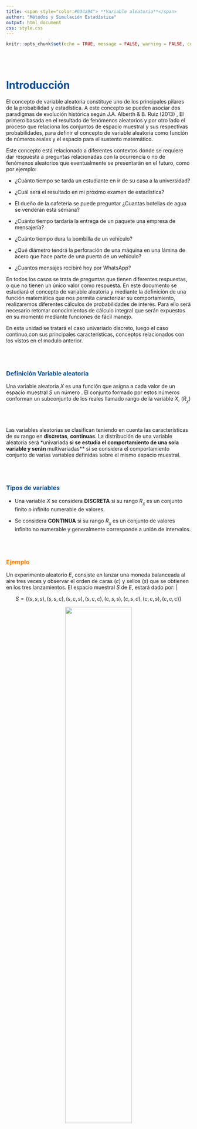 ```yaml
---
title: <span style="color:#034a94"> **Variable aleatoria**</span>
author: "Métodos y Simulación Estadística"
output: html_document
css: style.css
---
```


```r
knitr::opts_chunk$set(echo = TRUE, message = FALSE, warning = FALSE, comment = NA)
```



<br/><br/>

# <span style="color:#034a94">**Introducción**</span>

El concepto de variable aleatoria constituye uno de los principales pilares de la probabilidad y estadística. A este concepto se pueden asociar dos paradigmas de evolución histórica según J.A. Alberth & B. Ruiz (2013) , El primero basada en el resultado de fenómenos aleatorios y por otro lado el proceso que relaciona los conjuntos de espacio muestral y sus respectivas probabilidades, para definir el concepto de variable aleatoria como función de números reales y  el espacio para el sustento matemático. 

Este  concepto está relacionado a diferentes contextos donde se requiere dar respuesta a preguntas relacionadas con la ocurrencia o no de fenómenos aleatorios que eventualmente se presentarán en el futuro, como por ejemplo: 

* ¿Cuánto tiempo se tarda un estudiante  en ir de su casa a la universidad?

* ¿Cuál será  el resultado en mi próximo examen de estadística? 

* El dueño de la cafetería se puede preguntar ¿Cuantas botellas de agua se venderán esta semana?

* ¿Cuánto  tiempo tardaría  la entrega de un  paquete una empresa  de mensajería?

* ¿Cuánto tiempo dura la  bombilla de un  vehículo? 

* ¿Qué  diámetro tendrá la  perforación de una máquina en una lámina de acero que hace parte de una puerta de un vehículo?

* ¿Cuantos mensajes recibiré hoy por WhatsApp?


En  todos los casos se trata de  preguntas que tienen  diferentes  respuestas, o  que no tienen un único valor como  respuesta.  En este documento  se estudiará el concepto de variable aleatoria y mediante la definición  de una función  matemática que nos  permita caracterizar su  comportamiento, realizaremos diferentes cálculos de probabilidades de interés. Para ello será necesario  retomar conocimientos de cálculo integral que serán  expuestos en su momento mediante funciones de fácil manejo.

En esta unidad se tratará el  caso univariado discreto, luego el caso continuo,con sus principales características, conceptos relacionados con los vistos en el modulo anterior.

<br/><br/>

<div class="content-box-blue">

### <span style="color:#034a94">**Definición Variable aleatoria**</span>

Una variable aleatoria $X$ es una función que asigna a cada valor de un espacio muestral $S$ un número . El conjunto formado por estos números conforman un subconjunto de los  reales llamado rango de la variable $X$, ($R_{_{X}}$) 

</div> 

<br/><br/>

Las variables aleatorias se clasifican teniendo en cuenta las características de su rango en **discretas**, **continuas**. La distribución de una variable aleatoria será *univariada** si se estudia el comportamiento de una sola variable y serán **multivariadas** si se considera el comportamiento conjunto de varias variables definidas sobre el mismo espacio muestral.

<br/><br/>


<div class="content-box-blue">

### <span style="color:#034a94">**Tipos de variables**</span>

+ Una variable $X$ se considera **DISCRETA** si su rango $R_{_{X}}$ es un conjunto finito o infinito numerable de valores.

+ Se considera **CONTINUA** si su rango $R_{_{X}}$ es un conjunto de valores infinito no numerable y generalmente corresponde a unión de intervalos.

</div> 

<br/><br/>

### <span style="color:#FF7F00"> **Ejemplo**</span>

Un experimento aleatorio $E$, consiste en lanzar una moneda balanceada al aire tres veces y observar el orden de caras ($c$) y sellos ($s$) que se obtienen en los tres lanzamientos. El espacio muestral $S$ de $E$, estará dado por: |

$$S =\{(s,s,s),(s,s,c),(s,c,s),(s,c,c),(c,s,s),(c,s,c),(c,c,s),(c,c,c)\} $$



<center>

![](img/Figura301.png){width=60%}<br/>
**Figura 2.13** Relación espacio muestral, rango, variable aleatoria
</center>
<br/>

Donde :

+ $X$ es la variable que asigna a cada resultado el número de caras en los tres lanzamientos de la moneda. 

+ $R_{_{X}}=\{0,1,2,3\}$ determinado por la regla de asignación: número de caras en los tres lanzamientos de la moneda y corresponde al rango de valores que puede tomar la variable aleatoria.
+ $f_{_{X}}(x)=P(X=x)$ conforma la función  que asigna a cada valor de la variable una probabilidad 

<br/><br/>

En este ejemplo :

+ $(X=0)=\{(s,s,s)\}$ ; 
+ $(X=1)=\{(s,s,c),(s,c,s),(c,s,s)\}$ ;  
+ $(X=2)=\{(s,c,c),(c,s,c),(c,c,s) \}$ y 
+ $(X=3) =\{(c,c,c) \}$. 

Bajo el supuesto que la moneda es balanceada, se cumple que los resultados en $S$ son igualmente posibles y por lo tanto: 

$$f_{_{X}}(0) =P(X=0)= \frac{1}{8} \hspace{.2cm} ,\hspace{.5cm} f_{_{X}}(1) = P(X=1)=\frac{3}{8},$$
$$f_{_{X}}(2) = P(X=2)=\frac{3}{8}\hspace{.2cm} ,\hspace{.5cm} f_{_{X}}(3) =P(X=3)= \frac{1}{8}$$

<br/><br/>


# <span style="color:#034a94">**Variables discretas**</span> 

Como se mencionó anteriormente una variable aleatoria se considera como **DISCRETA** cuando el conjunto de posibles valores que puede tomar la variables es un conjunto finito o infinito numerable. En la gran mayoria de los casos este conjunto corresponde a los números enteros.

Para catacterizar la variable se define  la función de distribución de probabilidad que modela la asignación de las probabilidades


<br/><br/>

<div class="content-box-blue">

### <span style="color:#034a94">**Función de distribución de probabilidad**</span>

Para $X$ un variable aleatoria discreta, su función de distribución de probabilidad estará dada por $f(x)$, la cual proporciona las probabilidades asociadas a todos los valores de su rango $R_{X}$ . Esta función debe cumplir las siguientes propiedades:

+ $f(x) = P(X=x) \geq 0$

+ $\sum_{R_X} f(x) = 1$

</div>

<br/><br/>

Por lo general este tipo de variables proceden del conteo y empiezan por **número de....**  

<br/>


### <span style="color:#FF7F00"> **Ejemplo**</span>

Las siguientes variables se clasifican como **variables aleatorias discretas** :

* $X$ : Número de llamadas que entran a un conmutador diariamente

* $Y$: Número de personas contagiadas por Covid 19 durante un día

* $Z$: Número de quejas reportadas a una sucursal bancaria en un día

* $W$: Número de accidentes producidos en una ciudad

* $S$: Número de huevos producidos diariamente en una avícola

* $T$: Número de hijos en una familia

* $M$: Número de mensajes enviados en un grupo de Whatsapp

<br/><br/>

Como complemento de $f(x)$ y debido a que puede resultar más interesante calcular probabilidades de rangos de valores se define la función de distribución acumulada $F(x)$

<br/><br/>

<div class="content-box-blue">

### <span style="color:#034a94">**Función de probabilidad acumulada**</span>

Sea $X$ una variable aleatoria continua con función de densidad $f_{X}(x)$, se define la  función de distribución acumulada, $F_{X}(x)$, como:

$$F(x)=P(X\leq x)=\sum _{t \leq x}f(t)$$

</div> 

<br/><br/>

### <span style="color:#FF7F00"> **Ejemplo**</span>

El restaurante "Asados y algo más"  solo da servicio mediante reservas. De acuerdo con los registros diarios en los últimos diez años se sabe que el treinta por ciento de las personas que reservan no llegan al restaurante. El restaurante tiene veinte  puestos y acepta cuarenta reservas. La función de distribución probabilidad que modela el número de personas que llegan al restaurante es $f$, dada por: 

<br/>

$$f_{_{X}}(x) = \left \{ 
\begin{matrix} 
	\displaystyle\binom{20}{x}(0.7)^{x}(0.3)^{20-x} & \mbox{si }	x=0,1,2,\ldots,20\\ 
	& \\
	0  & \mbox{en otro caso }
\end{matrix}\right.$$


<center>

```r
library(ggplot2)
# modelo binomial  ok
dat<-data.frame(x<-0:20,
                fx<-dbinom(x,20,0.70))

ggplot(dat) + geom_point(aes(x, fx),colour = "#FF7F00", size = 2) +
scale_x_continuous(limits = c(0, 20),
                   breaks = 0:20, 
                   labels = c('0','1','2','3','4','5','6','7','8','9','10','11','12','13','14','15','16','17','18','19','20'))+
   labs(title = "",
       x= "x",
       y= "f(x)")
```

**Figura 2.14** Distribución binomial $n=20$, $p=0.70$
</center>

<br/>

<center>
```r
library(ggplot2)
ggplot() +
  stat_function(fun = function(q) pbinom(q = q, size = 20, prob = 0.7),
                geom = "step",
                n = 20,
                colour = "#4271AE",
                size = 1) +
  scale_x_continuous(n.breaks = 20, limits = c(0, 20))+
   labs(title = "",
       x= "x",
       y= "F(x)")
```
<br/>
**Figura 2.14** Distribución acumulada binomial $n=20$, $p=0.70$
</center>

<br/>

$P(X = 0)  =  0$ 

$P(X = 15) =  0.178863$ 

$P(X < 15) = P(X \leq 14) =  0.5836$ 

$P(X > 15) = 1 - P(X \leq 14) = 0.4164$


<br/><br/><br/><br/>

# <span style="color:#034a94">**Variables continuas**</span>

Como se mencionó se considera una variable como continua cuando el conjunto de valores que puede tomar es un conjunto infinito no numerable, es decir que siempre podrá haber un valor entre dos valores de ella.

Para este caso la probabilidad se puede modelar a través de una función continua, la cual se puede visualizar al construir un gráfico de densidad a partir de una muestra de ellos. A esta función se le llama función de densidad de probabilidad



### <span style="color:#FF7F00"> **Ejemplo**</span>

En el caso de las **variables aleatorias continuas** por lo general proceden de una **medición** como por ejemplo:

+ T: Tiempo que tarda un estudiante en responder un examen

+ P: Peso de un bebe recien nacido

+ E: Edad de una persona

+ V: Tiempo que tarda un vehículo en requerir una reparación de su motor

+ D: Diámetro de un agujero realizado en una lamina de acero

+ X: Cantidad de azúcar contenida en un refresco

+ C: Proporción de cemento en concreto



<br/><br/>

<div class="content-box-blue">


### <span style="color:#034a94">**Función de densidad de probabilidad**</span> 

La función de densidad de probablidad se define como $f(x)$, tal que cumpla las siguientes condiciones:

+ $f(x) \geq 0$

+ $\displaystyle\int\limits_{-\infty}^{+\infty}f(x)\:dx =1$

+ $P(a < X < b)=\displaystyle\int\limits_{a}^{b}f(x)\:dx$

</div> 


<br/><br/>

Para el caso continuo la función de distribución de probabilidad corresponde a una integral 

<br/>

<div class="content-box-blue">

### <span style="color:#034a94">**Función de probabilidad acumulada**</span>

$F_{_X}(x)=P(X \leq x)=\displaystyle\int \limits_{-\infty}^{x}f_{_X}(t)\:dt$

$F(x) = P(X \leq x) = P(X < x)$
</div> 

<br/><br/>


### <span style="color:#FF7F00"> **Ejemplo**</span>

Con base en información histórica una compañía que fabrica lavadoras determinó que el tiempo $Y$ (en años) para que el electrodoméstico requiera una reparación mayor se obtiene mediante la siguiente función de densidad de probabilidad: 

<br/>

$$f_{_{X}}(x) = \left \{ 
\begin{matrix} 
	\dfrac{1}{4} e^{-x/4} & \mbox{ , }	x \geq 0\\ 
	& \\
	0  & \mbox{en otro caso }
\end{matrix}\right.$$


<br/>

<center>
```r
fx=function(x){1/4*exp(-x/4)}
ggplot() +
  xlim(c(0, 20)) +
  geom_function(fun = fx,
                colour = "#FF7F00",
                lwd = 1,
                linetype = 1)
```
<br/>
**Figura 2.14** Distribución exponencial $\lambda = 1/4$
</center>

<br/>

</center>

Para tener la seguridad que $f(x)$ puede ser una función de densidad de probabilidad se debe verificar

<br/>

<pre>
fy=function(y){1/4*exp(-y/4)}
integrate(fy, lower=0,upper=Inf)

1 with absolute error < 2.7e-05
</pre>

$$\displaystyle\int\limits_{0}^{+\infty} \dfrac{1}{4} e^{-x/4} \:dx =1$$



